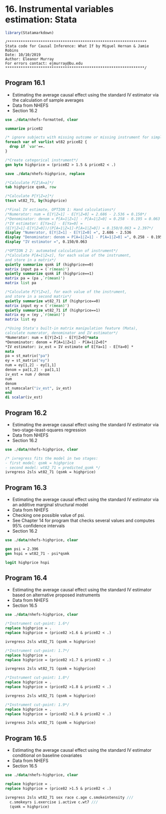 # 16. Instrumental variables estimation: Stata{-}

```r
library(Statamarkdown)
```

```
/***************************************************************
Stata code for Causal Inference: What If by Miguel Hernan & Jamie Robins
Date: 10/10/2019
Author: Eleanor Murray 
For errors contact: ejmurray@bu.edu
***************************************************************/
```

## Program 16.1

- Estimating the average causal effect using the standard IV estimator via the calculation of sample averages
- Data from NHEFS
- Section 16.2

```stata
use ./data/nhefs-formatted, clear

summarize price82

/* ignore subjects with missing outcome or missing instrument for simplicity*/
foreach var of varlist wt82 price82 {
  drop if `var'==.
}

/*Create categorical instrument*/
gen byte highprice = (price82 > 1.5 & price82 < .)

save ./data/nhefs-highprice, replace

/*Calculate P[Z|A=a]*/
tab highprice qsmk, row

/*Calculate P[Y|Z=z]*/
ttest wt82_71, by(highprice)

/*Final IV estimate, OPTION 1: Hand calculations*/
/*Numerator: num = E[Y|Z=1] - E[Y|Z=0] = 2.686 - 2.536 = 0.150*/
/*Denominator: denom = P[A=1|Z=1] - P[A=1|Z=0] = 0.258 - 0.195 = 0.063 */ 
/*IV estimator: E[Ya=1] - E[Ya=0] = 
(E[Y|Z=1]-E[Y|Z=0])/(P[A=1|Z=1]-P[A=1|Z=0]) = 0.150/0.063 = 2.397*/
display "Numerator, E[Y|Z=1] - E[Y|Z=0] =", 2.686 - 2.536
display "Denominator: denom = P[A=1|Z=1] - P[A=1|Z=0] =", 0.258 - 0.195
display "IV estimator =", 0.150/0.063

/*OPTION 2 2: automated calculation of instrument*/
/*Calculate P[A=1|Z=z], for each value of the instrument, 
and store in a matrix*/
quietly summarize qsmk if (highprice==0)
matrix input pa = (`r(mean)')
quietly summarize qsmk if (highprice==1)
matrix pa = (pa ,`r(mean)')
matrix list pa

/*Calculate P[Y|Z=z], for each value of the instrument, 
and store in a second matrix*/
quietly summarize wt82_71 if (highprice==0)
matrix input ey = (`r(mean)')
quietly summarize wt82_71 if (highprice==1)
matrix ey = (ey ,`r(mean)')
matrix list ey

/*Using Stata's built-in matrix manipulation feature (Mata), 
calculate numerator, denominator and IV estimator*/
*Numerator: num = E[Y|Z=1] - E[Y|Z=0]*mata
*Denominator: denom = P[A=1|Z=1] - P[A=1|Z=0]*
*IV estimator: iv_est = IV estimate of E[Ya=1] - E[Ya=0] *
mata 
pa = st_matrix("pa")
ey = st_matrix("ey")
num = ey[1,2] - ey[1,1] 
denom = pa[1,2] - pa[1,1]
iv_est = num / denom 
num
denom
st_numscalar("iv_est", iv_est)
end
di scalar(iv_est)
```

## Program 16.2

- Estimating the average causal effect using the standard IV estimator via two-stage-least-squares regression
- Data from NHEFS
- Section 16.2

```stata
use ./data/nhefs-highprice, clear

/* ivregress fits the model in two stages:
- first model: qsmk = highprice
- second model: wt82_71 = predicted_qsmk */
ivregress 2sls wt82_71 (qsmk = highprice)
```

## Program 16.3

- Estimating the average causal effect using the standard IV estimator via an additive marginal structural model
- Data from NHEFS
- Checking one possible value of psi.
- See Chapter 14 for program that checks several values and computes 95% confidence intervals   
- Section 16.2

```stata
use ./data/nhefs-highprice, clear

gen psi = 2.396
gen hspi = wt82_71 - psi*qsmk

logit highprice hspi
```

## Program 16.4

- Estimating the average causal effect using the standard IV estimator based on alternative proposed instruments
- Data from NHEFS
- Section 16.5

```stata
use ./data/nhefs-highprice, clear

/*Instrument cut-point: 1.6*/
replace highprice = .
replace highprice = (price82 >1.6 & price82 < .)

ivregress 2sls wt82_71 (qsmk = highprice)

/*Instrument cut-point: 1.7*/
replace highprice = .
replace highprice = (price82 >1.7 & price82 < .)

ivregress 2sls wt82_71 (qsmk = highprice)

/*Instrument cut-point: 1.8*/
replace highprice = .
replace highprice = (price82 >1.8 & price82 < .)

ivregress 2sls wt82_71 (qsmk = highprice)

/*Instrument cut-point: 1.9*/
replace highprice = .
replace highprice = (price82 >1.9 & price82 < .)

ivregress 2sls wt82_71 (qsmk = highprice)
```

## Program 16.5

- Estimating the average causal effect using the standard IV estimator conditional on baseline covariates
- Data from NHEFS
- Section 16.5

```stata
use ./data/nhefs-highprice, clear

replace highprice = .
replace highprice = (price82 >1.5 & price82 < .)

ivregress 2sls wt82_71 sex race c.age c.smokeintensity ///
  c.smokeyrs i.exercise i.active c.wt7 ///
  (qsmk = highprice)
```
